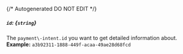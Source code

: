 {/* Autogenerated DO NOT EDIT  */}
##### `id`: *{`string`}*
The `payment\-intent.id` you want to get detailed information about.
<br/>
**Example:** `a3b92311-1888-449f-acaa-49ae28d68fcd`


